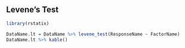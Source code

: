 
## Levene's Test

```r
library(rstatix)
```

```r
DataName.lt = DataName %>% levene_test(ResponseName ~ FactorName)
DataName.lt %>% kable()
```


